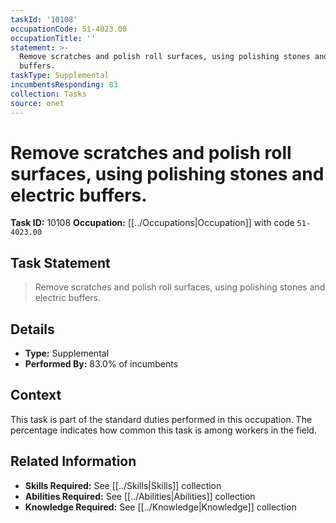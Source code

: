 ```yaml
---
taskId: '10108'
occupationCode: 51-4023.00
occupationTitle: ''
statement: >-
  Remove scratches and polish roll surfaces, using polishing stones and electric
  buffers.
taskType: Supplemental
incumbentsResponding: 83
collection: Tasks
source: onet
---
```

# Remove scratches and polish roll surfaces, using polishing stones and electric buffers.

**Task ID:** 10108
**Occupation:** [[../Occupations|Occupation]] with code `51-4023.00`

## Task Statement

> Remove scratches and polish roll surfaces, using polishing stones and electric buffers.

## Details

- **Type:** Supplemental
- **Performed By:** 83.0% of incumbents

## Context

This task is part of the standard duties performed in this occupation. The percentage indicates how common this task is among workers in the field.

## Related Information

- **Skills Required:** See [[../Skills|Skills]] collection
- **Abilities Required:** See [[../Abilities|Abilities]] collection
- **Knowledge Required:** See [[../Knowledge|Knowledge]] collection
